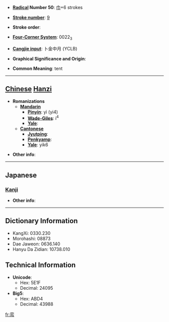 * '''[[Wiktionary:Chinese radical index| Radical]] Number 50''': [[Wiktionary:Chinese radical index 巾|巾]]+6 strokes

* '''[[Wiktionary:Chinese total strokes index|Stroke number]]''': [[Wiktionary:Chinese total strokes index 9|9]]

* '''Stroke order''': 

* '''[[Wiktionary:Chinese four corner index|Four-Corner System]]''': 0022<sub>3</sub>

* '''[[Wiktionary:Chinese Cangjie index|Cangjie input]]''': 卜金中月 (YCLB)

* '''Graphical Significance and Origin''': 

* '''Common Meaning''': tent

----

== [[Chinese]] [[Hanzi]] ==

* '''Romanizations'''
** '''[[Mandarin]]'''
*** '''[[Pinyin]]''': yì (yi4)
*** '''[[Wade-Giles]]''': i<sup>4</sup>
*** '''[[Yale]]''': 
** '''[[Cantonese]]'''
*** '''[[Jyutping]]''':
*** '''[[Penkyamp]]''': 
*** '''[[Yale]]''': yik6

* '''Other info''': 

----

==Japanese==
===[[Kanji]]===
{{kanji|on readings=[[えき]] (eki), [[やく]] (yaku)
|kun readings=[[ひらとばり]] (hiratobari)
}}

* '''Other info''':  

----

== Dictionary Information ==

* KangXi: 0330.230
* Morohashi: 08873
* Dae Jaweon: 0636.140
* Hanyu Da Zidian: 10738.010

== Technical Information ==

* '''Unicode''':
** Hex: 5E1F
** Decimal: 24095
* '''Big5''':
** Hex: ABD4
** Decimal: 43988

[[fr:帟]]
